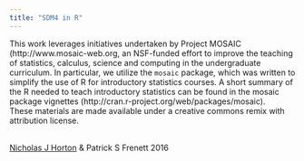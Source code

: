 ```yaml
---
title: "SDM4 in R"
---
```


This work leverages initiatives undertaken by Project MOSAIC (http://www.mosaic-web.org, an NSF-funded effort to improve the teaching of statistics, calculus, science and computing in the undergraduate curriculum. In particular, we utilize the `mosaic` package, which was written to simplify the use of R for introductory statistics courses. A short summary of the R needed to teach introductory statistics can be found in the mosaic package vignettes (http://cran.r-project.org/web/packages/mosaic).
<br>
These materials are made available under a creative commons remix with attribution license.
<br>
<br>
<p>[Nicholas J Horton](https://www.amherst.edu/people/facstaff/nhorton) & Patrick S Frenett 2016</p>
